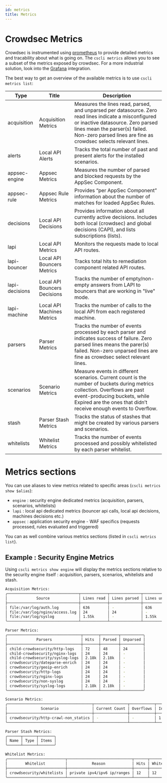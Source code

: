 ```yaml
---
id: metrics
title: Metrics
---
```


# Crowdsec Metrics

Crowdsec is instrumented using [prometheus](https://prometheus.io/) to provide detailed metrics and tracability about what is going on.
The `cscli metrics` allows you to see a subset of the metrics exposed by crowdsec. For a more industrial solution, look into the [Grafana](/docs/next/observability/prometheus) integration.

The best way to get an overview of the available metrics is to use `cscli metrics list`:

 Type          | Title                        | Description 
---------------|------------------------------|-------------
acquisition    | Acquisition Metrics          | Measures the lines read, parsed, and unparsed per datasource. Zero read lines indicate a misconfigured or inactive datasource. Zero parsed lines mean the parser(s) failed. Non-zero parsed lines are fine as crowdsec selects relevant lines.
alerts         | Local API Alerts             | Tracks the total number of past and present alerts for the installed scenarios.
appsec-engine  | Appsec Metrics               | Measures the number of parsed and blocked requests by the AppSec Component.
appsec-rule    | Appsec Rule Metrics          | Provides “per AppSec Component” information about the number of matches for loaded AppSec Rules.
decisions      | Local API Decisions          | Provides information about all currently active decisions. Includes both local (crowdsec) and global decisions (CAPI), and lists subscriptions (lists).
lapi           | Local API Metrics            | Monitors the requests made to local API routes.
lapi-bouncer   | Local API Bouncers Metrics   | Tracks total hits to remediation component related API routes.
lapi-decisions | Local API Bouncers Decisions | Tracks the number of empty/non-empty answers from LAPI to bouncers that are working in "live" mode.
lapi-machine   | Local API Machines Metrics   | Tracks the number of calls to the local API from each registered machine.
parsers        | Parser Metrics               | Tracks the number of events processed by each parser and indicates success of failure. Zero parsed lines means the parer(s) failed. Non-zero unparsed lines are fine as crowdsec select relevant lines.
scenarios      | Scenario Metrics             | Measure events in different scenarios. Current count is the number of buckets during metrics collection. Overflows are past event-producing buckets, while Expired are the ones that didn’t receive enough events to Overflow. 
stash          | Parser Stash Metrics         | Tracks the status of stashes that might be created by various parsers and scenarios.
whitelists     | Whitelist Metrics            | Tracks the number of events processed and possibly whitelisted by each parser whitelist.


# Metrics sections

You can use aliases to view metrics related to specific areas (`cscli metrics show $alias`):

 - `engine` : security engine dedicated metrics (acquisition, parsers, scenarios, whitelists)
 - `lapi` : local api dedicated metrics (bouncer api calls, local api decisions, machines decisions etc.)
 - `appsec` : application security engine - WAF specifics (requests processed, rules evaluated and triggered)

You can as well combine various metrics sections (listed in `cscli metrics list`).

## Example : Security Engine Metrics

Using `cscli metrics show engine` will display the metrics sections relative to the security engine itself : acquisition, parsers, scenarios, whitelists and stash.

```bash title="Command Output"
Acquisition Metrics:
╭────────────────────────────────┬────────────┬──────────────┬────────────────┬────────────────────────┬───────────────────╮
│             Source             │ Lines read │ Lines parsed │ Lines unparsed │ Lines poured to bucket │ Lines whitelisted │
├────────────────────────────────┼────────────┼──────────────┼────────────────┼────────────────────────┼───────────────────┤
│ file:/var/log/auth.log         │ 636        │ -            │ 636            │ -                      │ -                 │
│ file:/var/log/nginx/access.log │ 24         │ 24           │ -              │ 1                      │ -                 │
│ file:/var/log/syslog           │ 1.55k      │ -            │ 1.55k          │ -                      │ -                 │
╰────────────────────────────────┴────────────┴──────────────┴────────────────┴────────────────────────┴───────────────────╯

Parser Metrics:
╭─────────────────────────────────┬───────┬────────┬──────────╮
│             Parsers             │ Hits  │ Parsed │ Unparsed │
├─────────────────────────────────┼───────┼────────┼──────────┤
│ child-crowdsecurity/http-logs   │ 72    │ 48     │ 24       │
│ child-crowdsecurity/nginx-logs  │ 24    │ 24     │ -        │
│ child-crowdsecurity/syslog-logs │ 2.18k │ 2.18k  │ -        │
│ crowdsecurity/dateparse-enrich  │ 24    │ 24     │ -        │
│ crowdsecurity/geoip-enrich      │ 24    │ 24     │ -        │
│ crowdsecurity/http-logs         │ 24    │ 24     │ -        │
│ crowdsecurity/nginx-logs        │ 24    │ 24     │ -        │
│ crowdsecurity/non-syslog        │ 24    │ 24     │ -        │
│ crowdsecurity/syslog-logs       │ 2.18k │ 2.18k  │ -        │
╰─────────────────────────────────┴───────┴────────┴──────────╯

Scenario Metrics:
╭──────────────────────────────────────┬───────────────┬───────────┬──────────────┬────────┬─────────╮
│               Scenario               │ Current Count │ Overflows │ Instantiated │ Poured │ Expired │
├──────────────────────────────────────┼───────────────┼───────────┼──────────────┼────────┼─────────┤
│ crowdsecurity/http-crawl-non_statics │ -             │ -         │ 1            │ 1      │ 1       │
╰──────────────────────────────────────┴───────────────┴───────────┴──────────────┴────────┴─────────╯

Parser Stash Metrics:
╭──────┬──────┬───────╮
│ Name │ Type │ Items │
╰──────┴──────┴───────╯

Whitelist Metrics:
╭──────────────────────────┬─────────────────────────────┬──────┬─────────────╮
│        Whitelist         │           Reason            │ Hits │ Whitelisted │
├──────────────────────────┼─────────────────────────────┼──────┼─────────────┤
│ crowdsecurity/whitelists │ private ipv4/ipv6 ip/ranges │ 12   │ 12          │
╰──────────────────────────┴─────────────────────────────┴──────┴─────────────╯
```

